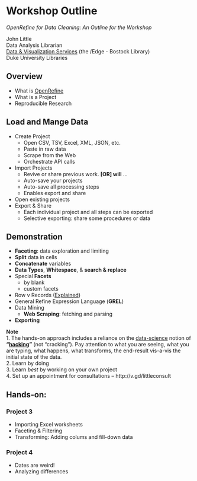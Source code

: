 # Workshop Outline {-}

*OpenRefine for Data Cleaning: An Outline for the Workshop*

John Little  
Data Analysis Librarian  
[Data & Visualization Services](http://library.duke.edu/data) (the /Edge - Bostock Library)  
Duke University Libraries  

## Overview {-}
* What is [OpenRefine](http://openrefine.org)
* What is a Project
* Reproducible Research

## Load and Mange Data {-}
* Create Project  
    - Open CSV, TSV, Excel, XML, JSON, etc.  
    - Paste in raw data  
    - Scrape from the Web  
    - Orchestrate API calls  
* Import Projects  
    * Revive or share previous work.  **[OR] will** ...  
    * Auto-save your projects  
    * Auto-save all processing steps  
    * Enables export and share  
* Open existing projects  
* Export & Share  
    * Each individual project and all steps can be exported   
    * Selective exporting:  share some procedures or data  

## Demonstration {-}
* **Faceting**: data exploration and limiting  
* **Split** data in cells  
* **Concatenate** variables  
* **Data Types**, **Whitespace**, & **search & replace**
* Special **Facets**   
    * by blank  
    * custom facets  
* Row v Records ([Explained](http://kb.refinepro.com/2012/03/difference-between-record-and-row.html))  
* General Refine Expression Language (**GREL**)  
* Data Mining  
    * **Web Scraping**:  fetching and parsing  
* **Exporting**

**Note**  
1. The hands-on approach includes a reliance on the [data-science](http://drewconway.com/zia/2013/3/26/the-data-science-venn-diagram) notion of **"[hacking](https://datajobs.com/what-is-data-science)"** (not "cracking").  Pay attention to what you are seeing, what you are typing, what happens, what transforms, the end-result vis-a-vis the initial state of the data.  
2. Learn by doing  
3. Learn *best* by working on your own project  
4. Set up an appointment for consultations -- http://v.gd/littleconsult

## Hands-on: {-}

### Project 3
* Importing Excel worksheets
* Faceting & Filtering
* Transforming:  Adding colums and fill-down data

### Project 4
* Dates are weird!
* Analyzing differences





